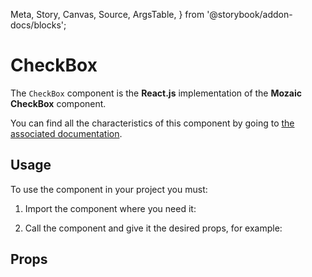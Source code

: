   Meta,
  Story,
  Canvas,
  Source,
  ArgsTable,
} from '@storybook/addon-docs/blocks';

<Meta title="CheckBox" component={CheckBox} />

# CheckBox

The `CheckBox` component is the **React.js** implementation of the **Mozaic CheckBox** component.

You can find all the characteristics of this component by going to [the associated documentation](https://mozaic.adeo.cloud/Components/Form/Checkbox/).

## Usage

To use the component in your project you must:

1. Import the component where you need it:

<Source
  language="javascript"
  code="import { CheckBox } from 'bigfish-wms--mozaic-react';"
/>

2. Call the component and give it the desired props, for example:

<Canvas withSource="open">
  <Story id="checkbox--controls" />
</Canvas>

## Props

<ArgsTable of={CheckBox} />
